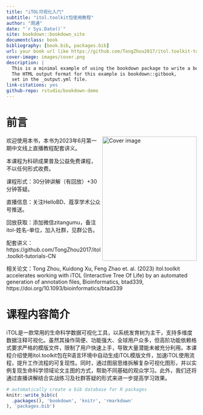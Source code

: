 ```yaml
--- 
title: "iTOL可视化入门"
subtitle: "itol.toolkit包使用教程"
author: "周通"
date: "`r Sys.Date()`"
site: bookdown::bookdown_site
documentclass: book
bibliography: [book.bib, packages.bib]
url: your book url like https://github.com/TongZhou2017/itol.toolkit-tutorials-CN
cover-image: images/cover.png
description: |
  This is a minimal example of using the bookdown package to write a book.
  The HTML output format for this example is bookdown::gitbook,
  set in the _output.yml file.
link-citations: yes
github-repo: rstudio/bookdown-demo
---
```


# 前言 {-}

<a href="https://github.com/TongZhou2017/itol.toolkit-tutorials-CN"><img src="images/cover.png" width="250" height="328" align="right" alt="Cover image" /></a>

欢迎使用本书，本书为2023年6月第一期中文线上直播教程配套讲义。

本课程为科研成果普及公益免费课程，不以任何形式收费。

课程形式：30分钟讲解（有回放）+30分钟答疑。

直播信息：关注HelloBD、蔻享学术公众号推送。

回放获取：添加微信zitangumu，备注itol-姓名-单位，加入社群，见群公告。

配套讲义：https://github.com/TongZhou2017/itol.toolkit-tutorials-CN

相关论文：Tong Zhou, Kuidong Xu, Feng Zhao et. al. (2023) itol.toolkit accelerates working with iTOL (Interactive Tree Of Life) by an automated generation of annotation files, Bioinformatics, btad339, https://doi.org/10.1093/bioinformatics/btad339

# 课程内容简介 {-}

iTOL是一款常用的生命科学数据可视化工具，以系统发育树为主干，支持多维度数据注释可视化。虽然其操作简便、功能强大、全球用户众多，但高阶功能依赖格式要求严格的模版文件，限制了用户快速上手，导致大量潜能未被充分利用。本课程介绍使用itol.toolkit包在R语言环境中自动生成iTOL模版文件，加速iTOL使用流程，提升工作流程的可复现性。同时，通过图层思维拆解复杂可视化图形，并以实例复现生命科学领域论文主图的方式，帮助不同基础的观众学习。此外，我们还将通过直播讲解结合实战练习及社群答疑的形式来进一步提高学习效果。



```r
# automatically create a bib database for R packages
knitr::write_bib(c(
  .packages(), 'bookdown', 'knitr', 'rmarkdown'
), 'packages.bib')
```
